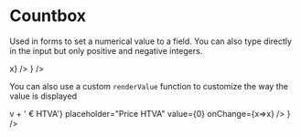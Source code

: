 


# Countbox
Used in forms to set a numerical value to a field. You can also type directly in the input but only positive and negative integers.

<Playground component={Countbox}>
  <ControlledField style={{ width: 300 }} component={
    <Countbox placeholder="Number of things" value="" onChange={x=>x} />
  } />
</Playground>


You can also use a custom `renderValue` function to customize the way the value is displayed

<Playground>
  <ControlledField style={{ width: 300 }} component={
    <Countbox renderValue={(v) => v + ' € HTVA'} placeholder="Price HTVA" value={0} onChange={x=>x} />
  } />
</Playground>
